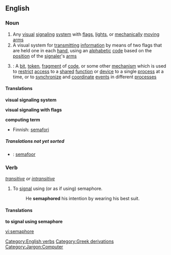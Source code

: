 {{wikipedia}}
==English==

===Noun===
{{en-noun-reg}}

# Any [[visual]] [[signaling]] [[system]] with [[flag]]s, [[light]]s, or [[mechanically]] [[moving]] [[arm]]s
# A visual system for [[transmitting]] [[information]] by means of two flags that are held one in each [[hand]], using an [[alphabetic]] [[code]] based on the [[position]] of the [[signaler]]'s [[arm]]s
# {{computing}}: A [[bit]], [[token]], [[fragment]] of [[code]], or some other [[mechanism]] which is used to [[restrict]] [[access]] to a [[shared]] [[function]] or [[device]] to a single [[process]] at a time, or to [[synchronize]] and [[coordinate]] [[event]]s in different [[processes]]

====Translations====
'''visual signaling system'''
{{top}}
{{mid}}
{{bottom}}

'''visual signaling with flags'''
{{top}}
{{mid}}
{{bottom}}

'''computing term'''
{{top}}
*Finnish: [[semafori]]
{{mid}}
{{bottom}}

=====Translations not yet sorted=====
{{checktrans}}
*{{ttbc|Dutch}}: [[semafoor]]

===Verb===
{{en-infl-reg-other-e|semaphor|e}}  ''[[transitive]] or [[intransitive]]''

#To [[signal]] using (or as if using) semaphore.
#:He '''semaphored''' his intention by wearing his best suit.

====Translations====
'''to signal using semaphore'''
{{top}}
{{mid}}
{{bottom}}


[[Category:English verbs]]
[[Category:Greek derivations]]
[[Category:Jargon:Computer]]

[[vi:semaphore]]